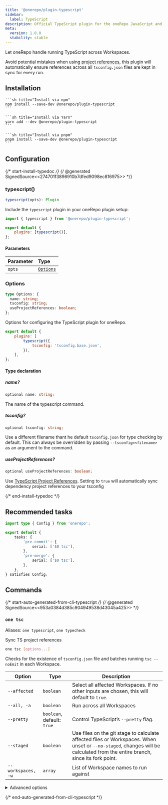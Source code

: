 ```yaml
---
title: '@onerepo/plugin-typescript'
sidebar:
  label: TypeScript
description: Official TypeScript plugin for the oneRepo JavaScript and TypeScript monorepo toolchain.
meta:
  version: 1.0.0
  stability: stable
---
```



Let oneRepo handle running TypeScript across Workspaces.

Avoid potential mistakes when using [project references](https://www.typescriptlang.org/docs/handbook/project-references.html), this plugin will automatically ensure references across all `tsconfig.json` files are kept in sync for every run.

## Installation

<Tabs group="pkgmanager">
  <TabItem label="npm">

    ```sh title="Install via npm"
    npm install --save-dev @onerepo/plugin-typescript
    ```

  </TabItem>
  <TabItem label="yarn">

    ```sh title="Install via Yarn"
    yarn add --dev @onerepo/plugin-typescript
    ```

  </TabItem>
  <TabItem label="pnpm">

    ```sh title="Install via pnpm"
    pnpm install --save-dev @onerepo/plugin-typescript
    ```

  </TabItem>
</Tabs>

## Configuration

{/* start-install-typedoc */}
{/* @generated SignedSource<<274701f3896910b7dfed9098ec816975>> */}

### typescript()

```ts
typescript(opts): Plugin
```

Include the `typescript` plugin in your oneRepo plugin setup:

```js title="onerepo.config.ts" {1,4}
import { typescript } from '@onerepo/plugin-typescript';

export default {
	plugins: [typescript()],
};
```

#### Parameters

| Parameter | Type                  |
| :-------- | :-------------------- |
| `opts`    | [`Options`](#options) |

### Options

```ts
type Options: {
  name: string;
  tsconfig: string;
  useProjectReferences: boolean;
};
```

Options for configuring the TypeScript plugin for oneRepo.

```js title="onerepo.config.js"
export default {
	plugins: [
		typescript({
			tsconfig: 'tsconfig.base.json',
		}),
	],
};
```

#### Type declaration

##### name?

```ts
optional name: string;
```

The name of the typescript command.

##### tsconfig?

```ts
optional tsconfig: string;
```

Use a different filename thant he default `tsconfig.json` for type checking by default. This can always be overridden by passing `--tsconfig=<filename>` as an argument to the command.

##### useProjectReferences?

```ts
optional useProjectReferences: boolean;
```

Use [TypeScript Project References](https://www.typescriptlang.org/docs/handbook/project-references.html). Setting to `true` will automatically sync dependency project references to your tsconfig

{/* end-install-typedoc */}

## Recommended tasks

```ts title="./onerepo.config.ts"
import type { Config } from 'onerepo';

export default {
	tasks: {
		'pre-commit': {
			serial: ['$0 tsc'],
		},
		'pre-merge': {
			serial: ['$0 tsc'],
		},
	},
} satisfies Config;
```

## Commands

{/* start-auto-generated-from-cli-typescript */}
{/* @generated SignedSource<<953a0384d385c904949538d43045a425>> */}

### `one tsc`

Aliases: `one typescript`, `one typecheck`

Sync TS project references

```sh
one tsc [options...]
```

Checks for the existence of `tsconfig.json` file and batches running `tsc --noEmit` in each Workspace.

| Option             | Type                       | Description                                                                                                                                                                 |
| ------------------ | -------------------------- | --------------------------------------------------------------------------------------------------------------------------------------------------------------------------- |
| `--affected`       | `boolean`                  | Select all affected Workspaces. If no other inputs are chosen, this will default to `true`.                                                                                 |
| `--all, -a`        | `boolean`                  | Run across all Workspaces                                                                                                                                                   |
| `--pretty`         | `boolean`, default: `true` | Control TypeScript’s `--pretty` flag.                                                                                                                                       |
| `--staged`         | `boolean`                  | Use files on the git stage to calculate affected files or Workspaces. When unset or `--no-staged`, changes will be calculated from the entire branch, since its fork point. |
| `--workspaces, -w` | `array`                    | List of Workspace names to run against                                                                                                                                      |

<details>

<summary>Advanced options</summary>

| Option                                                           | Type                                 | Description                                               |
| ---------------------------------------------------------------- | ------------------------------------ | --------------------------------------------------------- |
| `--from-ref`                                                     | `string`                             | Git ref to start looking for affected files or Workspaces |
| `--show-advanced`                                                | `boolean`                            | Pair with `--help` to show advanced options.              |
| `--through-ref`                                                  | `string`                             | Git ref to start looking for affected files or Workspaces |
| `--tsconfig`                                                     | `string`, default: `"tsconfig.json"` | The filename of the tsconfig to find in each Workspace.   |
| `--use-project-references, --project-references, --project-refs` | `boolean`                            | Automatically sync and use typescript project references  |

</details>

{/* end-auto-generated-from-cli-typescript */}
